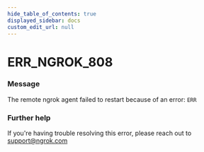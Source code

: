 ```yaml
---
hide_table_of_contents: true
displayed_sidebar: docs
custom_edit_url: null
---
```



# ERR_NGROK_808

### Message

The remote ngrok agent failed to restart because of an error: `ERR`

### Further help

If you're having trouble resolving this error, please reach out to [support@ngrok.com](mailto:support@ngrok.com?subject=Help%20with%20ERR_NGROK_808)

<ErrorDetails error="err_ngrok_808" />
